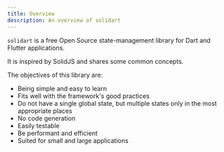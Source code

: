 ```yaml
---
title: Overview
description: An overview of solidart
---
```


`solidart` is a free Open Source state-management library for Dart and Flutter applications.

It is inspired by SolidJS and shares some common concepts.

The objectives of this library are:
- Being simple and easy to learn
- Fits well with the framework's good practices
- Do not have a single global state, but multiple states only in the most appropriate places
- No code generation
- Easily testable
- Be performant and efficient
- Suited for small and large applications

